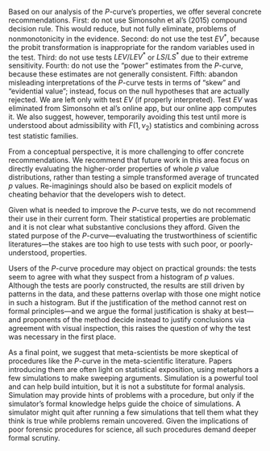
Based on our analysis of the $P$-curve's properties, we offer several concrete recommendations. First: do not use Simonsohn et al's (2015) compound decision rule. This would reduce, but not fully eliminate, problems of nonmonotonicity in the evidence. Second: do not use the test $EV^*$, because the probit transformation is inappropriate for the random variables used in the test. Third: do not use tests $LEV/LEV^*$ or $LS/LS^*$ due to their extreme sensitivity. Fourth: do not use the "power" estimates from the $P$-curve, because these estimates are not generally consistent. Fifth: abandon misleading interpretations of the $P$-curve tests in terms of "skew" and "evidential value"; instead, focus on the null hypotheses that are actually rejected. We are left only with test $EV$ (if properly interpreted). Test $EV$ was eliminated from Simonsohn et al's online app, but our online app computes it. We also suggest, however, temporarily avoiding this test until more is understood about admissibility with $F(1,\nu_2)$ statistics and combining across test statistic families.

From a conceptual perspective, it is more challenging to offer concrete recommendations. We recommend that future work in this area focus on directly evaluating the higher-order properties of whole $p$ value distributions, rather than testing a simple transformed average of truncated $p$ values. Re-imaginings should also be based on explicit models of cheating behavior that the developers wish to detect. 

Given what is needed to improve the $P$-curve tests, we do not recommend their use in their current form. Their statistical properties are problematic and it is not clear what substantive conclusions they afford. Given the stated purpose of the $P$-curve---evaluating the trustworthiness of scientific literatures---the stakes are too high to use tests with such poor, or poorly-understood, properties.

Users of the $P$-curve procedure may object on practical grounds: the tests seem to agree with what they suspect from a histogram of $p$ values. Although the tests are poorly constructed, the results are still driven by patterns in the data, and these patterns overlap with those one might notice in such a histogram. But if the justification of the method cannot rest on formal principles---and we argue the formal justification is shaky at best---and proponents of the method decide instead to justify conclusions via agreement with visual inspection, this raises the question of why the test was necessary in the first place.

As a final point, we suggest that meta-scientists be more skeptical of procedures like the $P$-curve in the meta-scientific literature. Papers introducing them are often light on statistical exposition, using metaphors a few simulations to make sweeping arguments. Simulation is a powerful tool and can help build intuition, but it is not a substitute for formal analysis. Simulation may provide hints of problems with a procedure, but only if the simulator's formal knowledge helps guide the choice of simulations. A simulator might quit after running a few simulations that tell them what they think is true while problems remain uncovered. Given the implications of poor forensic procedures for science, all such procedures demand deeper formal scrutiny.

